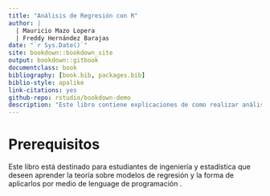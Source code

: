```yaml
--- 
title: "Análisis de Regresión con R"
author: |
  | Mauricio Mazo Lopera
  | Freddy Hernández Barajas
date: "`r Sys.Date()`"
site: bookdown::bookdown_site
output: bookdown::gitbook
documentclass: book
bibliography: [book.bib, packages.bib]
biblio-style: apalike
link-citations: yes
github-repo: rstudio/bookdown-demo
description: "Este libro contiene explicaciones de como realizar análisis de regresión con R"
---
```


# Prerequisitos

Este libro está destinado para estudiantes de ingeniería y estadística que deseen aprender la teoría sobre modelos de regresión y la forma de aplicarlos por medio de lenguage de programación \proglang{R}.


